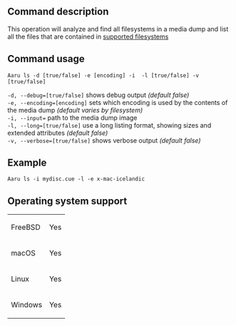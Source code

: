 ==Command description==
This operation will analyze and find all filesystems in a media dump and list all the files that are contained in [[Filesystems-recognized-by-Aaru.md|supported filesystems]]

==Command usage==
<code>Aaru ls -d [true/false] -e [encoding] -i <dump> -l [true/false] -v [true/false]</code> 

<code>-d, --debug=[true/false]</code> shows debug output ''(default false)''<br />
<code>-e, --encoding=[encoding]</code> sets which encoding is used by the contents of the media dump ''(default varies by filesystem)''<br />
<code>-i, --input=<dump></code> path to the media dump image<br />
<code>-l, --long=[true/false]</code> use a long listing format, showing sizes and extended attributes ''(default false)''<br />
<code>-v, --verbose=[true/false]</code> shows verbose output ''(default false)''<br />

==Example==
<code>Aaru ls -i mydisc.cue -l -e x-mac-icelandic</code>

==Operating system support==
{|
| FreeBSD
| Yes
|-
| macOS
| Yes
|-
| Linux
| Yes
|-
| Windows
| Yes
|}
